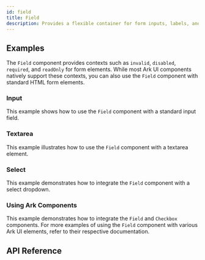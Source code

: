 ```yaml
---
id: field
title: Field
description: Provides a flexible container for form inputs, labels, and helper text.
---
```


<ComponentPreview id="Field" />

## Examples

The `Field` component provides contexts such as `invalid`, `disabled`, `required`, and `readOnly` for form elements.
While most Ark UI components natively support these contexts, you can also use the `Field` component with standard HTML form elements.

### Input

This example shows how to use the `Field` component with a standard input field.

<Example id="input" />

### Textarea

This example illustrates how to use the `Field` component with a textarea element.

<Example id="textarea" />

### Select

This example demonstrates how to integrate the `Field` component with a select dropdown.

<Example id="select" />

### Using Ark Components

This example demonstrates how to integrate the `Field` and `Checkbox` components.
For more examples of using the `Field` component with various Ark UI elements, refer to their respective documentation.

<Example component="checkbox" id="with-field" />

## API Reference

<ComponentTypes id="field" />
